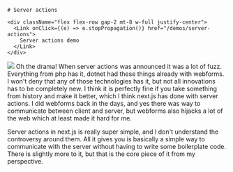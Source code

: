 

<TwoColumns>
  <Column className="flex flex-col justify-center items-center gap-4">
  
    # Server actions

    <div className="flex flex-row gap-2 mt-8 w-full justify-center">
      <Link onClick={(e) => e.stopPropagation()} href="/demos/server-actions">
        Server actions demo
      </Link>
    </div>
  </Column>

  <Column className="flex justify-center items-center">
    <Image key={serverActions.src} src={serverActions} />
  </Column>
</TwoColumns>

<Notes>
Oh the drama! When server actions was announced it was a lot of fuzz. Everything from php has it, dotnet had these things already with webforms. I won't deny that any of those technologies has it, but not all innovations has to be completely new. I think it is perfectly fine if you take something from history and make it better, which I think next.js has done with server actions. I did webforms back in the days, and yes there was way to communicate between client and server, but webforms also hijacks a lot of the web which at least made it hard for me.

Server actions in next.js is really super simple, and I don't understand the controversy around them. All it gives you is basically a simple way to communicate with the server without having to write some boilerplate code. There is slightly more to it, but that is the core piece of it from my perspective. 
</Notes>
